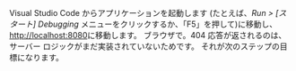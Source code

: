 Visual Studio Code からアプリケーションを起動します (たとえば、_Run > [スタート] Debugging_
メニューをクリックするか、「F5」を押して)に移動し、[http://localhost:8080](http://localhost:8080)に移動します。
ブラウザで。404 応答が返されるのは、サーバー ロジックがまだ実装されていないためです。
それが次のステップの目標になります。